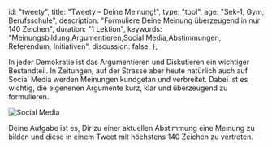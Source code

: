 
  id: "tweety",
  title: "Tweety – Deine Meinung!",
  type: "tool",
  age: "Sek-1, Gym, Berufsschule",
  description: "Formuliere Deine Meinung überzeugend in nur 140 Zeichen",
  duration: "1 Lektion",
  keywords:
    "Meinungsbildung,Argumentieren,Social Media,Abstimmungen, Referendum, Initiativen",
  discussion: false,
};

In jeder Demokratie ist das Argumentieren und Diskutieren ein wichtiger Bestandteil. In Zeitungen,
auf der Strasse aber heute natürlich auch auf Social Media werden Meinungen kundgetan und verbreitet.
Dabei ist es wichtig, die eigenenen Argumente kurz, klar und überzeugend zu formulieren.

![Social Media](/content/medien.svg)

Deine Aufgabe ist es, Dir zu einer aktuellen Abstimmung eine Meinung zu bilden und diese in einem
Tweet mit höchstens 140 Zeichen zu vertreten.

<Tweety />
